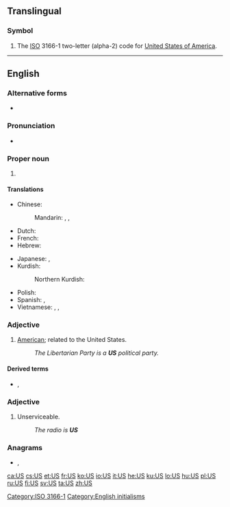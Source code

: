 {{also|Appendix:Variations of "us"}}
==Translingual==

===Symbol===
{{head|mul|symbol}}

# The [[ISO]] 3166-1 two-letter (alpha-2) code for [[United States of America]].

[[Category:ISO 3166-1]]

----

==English==

===Alternative forms===
* {{l|en|U.S.}}

===Pronunciation===
* {{IPA|/juː.ɛs/|lang=en}}

===Proper noun===
{{en-proper noun}}

# {{abbreviation of|United States|lang=en}}

====Translations====
{{trans-top-also|abbreviation of United States|USA}}
* Chinese:
*: Mandarin: {{t+|cmn|美|tr=Měi|sc=Hani}}, {{t+|cmn|美國|sc=Hani}}, {{t+|cmn|美国|tr=Měiguó|sc=Hani}}
* Dutch: {{t+|nl|VS|m-p}}
* French: {{t+|fr|EU|m-p}}
* Hebrew: {{t|he|ארה״ב|f|tr=arháb|alt=ארה"ב}}
{{trans-mid}}
* Japanese: {{t+|ja|米|tr=べい, Bei}}, {{t+|ja|米国|tr=べいこく, Beikoku}}
* Kurdish:
*: Northern Kurdish: {{t|kmr|AY}}
* Polish: {{t|pl|St.Zj.|m-p}}
* Spanish: {{t+|es|EE. UU.|m-p}}, {{t|es|EU|m-p}}
* Vietnamese: {{t+|vi|Mỹ}}, {{t|vi|Mỹ Quốc}}, {{t+|vi|Hoa Kỳ}}
{{trans-bottom}}

===Adjective===
{{en-adj|?}}

# [[American]]; related to the United States.
#: ''The Libertarian Party is a '''US''' political party.''

====Derived terms====
* {{l|en|US-ian}}, {{l|en|US American}}

===Adjective===
{{en-adj|?}}

# Unserviceable.
#: ''The radio is '''US''' ''

===Anagrams===
* {{l|en|SU}}, {{l|en|Su}}

[[Category:English initialisms]]

[[ca:US]]
[[cs:US]]
[[et:US]]
[[fr:US]]
[[ko:US]]
[[io:US]]
[[it:US]]
[[he:US]]
[[ku:US]]
[[lo:US]]
[[hu:US]]
[[pl:US]]
[[ru:US]]
[[fi:US]]
[[sv:US]]
[[ta:US]]
[[zh:US]]